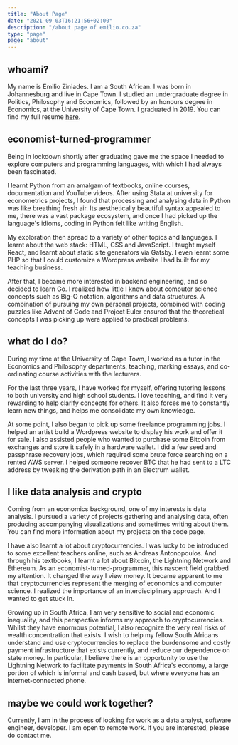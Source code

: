 ```yaml
---
title: "About Page"
date: "2021-09-03T16:21:56+02:00"
description: "/about page of emilio.co.za"
type: "page"
page: "about"
---
```



## whoami?

My name is Emilio Ziniades.
I am a South African.
I was born in Johannesburg and live in Cape Town.
I studied an undergraduate degree in Politics, Philosophy and Economics, followed by an honours degree in Economics, at the University of Cape Town.
I graduated in 2019.
You can find my full resume [here](./resume.pdf).

## economist-turned-programmer

Being in lockdown shortly after graduating gave me the space I needed to explore computers and programming languages, with which I had always been fascinated.

I learnt Python from an amalgam of textbooks, online courses, documentation and YouTube videos.
After using Stata at university for econometrics projects, I found that processing and analysing data in Python was like breathing fresh air.
Its aesthetically beautiful syntax appealed to me, there was a vast package ecosystem, and once I had picked up the language's idioms, coding in Python felt like writing English.

My exploration then spread to a variety of other topics and languages.
I learnt about the web stack: HTML, CSS and JavaScript.
I taught myself React, and learnt about static site generators via Gatsby.
I even learnt some PHP so that I could customize a Wordpress website I had built for my teaching business.

After that, I became more interested in backend engineering, and so decided to learn Go.
I realized how little I knew about computer science concepts such as Big-O notation, algorithms and data structures.
A combination of pursuing my own personal projects, combined with coding puzzles like Advent of Code and Project Euler ensured that the theoretical concepts I was picking up were applied to practical problems.

## what do I do?

During my time at the University of Cape Town, I worked as a tutor in the Economics and Philosophy departments, teaching, marking essays, and co-ordinating course activities with the lecturers.

For the last three years, I have worked for myself, offering tutoring lessons to both university and high school students.
I love teaching, and find it very rewarding to help clarify concepts for others.
It also forces me to constantly learn new things, and helps me consolidate my own knowledge.

At some point, I also began to pick up some freelance programming jobs.
I helped an artist build a Wordpress website to display his work and offer it for sale.
I also assisted people who wanted to purchase some Bitcoin from exchanges and store it safely in a hardware wallet.
I did a few seed and passphrase recovery jobs, which required some brute force searching on a rented AWS server.
I helped someone recover BTC that he had sent to a LTC address by tweaking the derivation path in an Electrum wallet.

## I like data analysis and crypto

Coming from an economics background, one of my interests is data analysis.
I pursued a variety of projects gathering and analysing data, often producing accompanying visualizations and sometimes writing about them. You can find more information about my projects on the <Link to="/code">code</Link> page.

I have also learnt a lot about cryptocurrencies.
I was lucky to be introduced to some excellent teachers online, such as Andreas Antonopoulos.
And through his textbooks, I learnt a lot about Bitcoin, the Lightning Network and Ethereum.
As an economist-turned-programmer, this nascent field grabbed my attention.
It changed the way I view money.
It became apparent to me that cryptocurrencies represent the merging of economics and computer science.
I realized the importance of an interdisciplinary approach.
And I wanted to get stuck in.

Growing up in South Africa, I am very sensitive to social and economic inequality, and this perspective informs my approach to cryptocurrencies.
Whilst they have enormous potential, I also recognize the very real risks of wealth concentration that exists.
I wish to help my fellow South Africans understand and use cryptocurrencies to replace the burdensome and costly payment infrastructure that exists currently, and reduce our dependence on state money.
In particular, I believe there is an opportunity to use the Lightning Network to facilitate payments in South Africa's economy, a large portion of which is informal and cash based, but where everyone has an internet-connected phone.

## maybe we could work together?

Currently, I am in the process of looking for work as a data analyst, software engineer, developer. I am open to remote work. If you are interested, please do <Link to="/contact">contact me</Link>.
